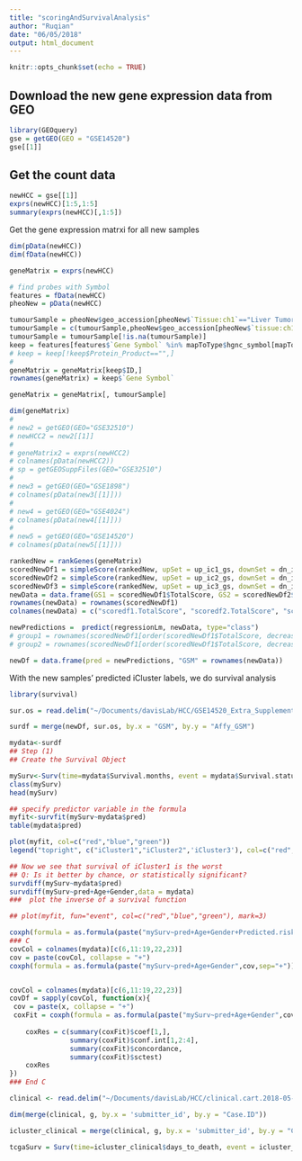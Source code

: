```yaml
---
title: "scoringAndSurvivalAnalysis"
author: "Ruqian"
date: "06/05/2018"
output: html_document
---
```


```r
knitr::opts_chunk$set(echo = TRUE)
```

## Download the new gene expression data from GEO

```r

library(GEOquery)
gse = getGEO(GEO = "GSE14520")
gse[[1]]

```


## Get the count data 

```r
newHCC = gse[[1]]
exprs(newHCC)[1:5,1:5]
summary(exprs(newHCC)[,1:5])
```
Get the gene expression matrxi for all new samples
```r
dim(pData(newHCC))
dim(fData(newHCC))

geneMatrix = exprs(newHCC)

# find probes with Symbol
features = fData(newHCC)
pheoNew = pData(newHCC)

tumourSample = pheoNew$geo_accession[pheoNew$`Tissue:ch1`=="Liver Tumor Tissue"]
tumourSample = c(tumourSample,pheoNew$geo_accession[pheoNew$`tissue:ch1`=="Liver Tumor Tissue"])
tumourSample = tumourSample[!is.na(tumourSample)]
keep = features[features$`Gene Symbol` %in% mapToType$hgnc_symbol[mapToType$transcript_biotype=="protein_coding"],]
# keep = keep[!keep$Protein_Product=="",]
# 
geneMatrix = geneMatrix[keep$ID,]
rownames(geneMatrix) = keep$`Gene Symbol`

geneMatrix = geneMatrix[, tumourSample]

dim(geneMatrix)
# 
# new2 = getGEO(GEO="GSE32510")
# newHCC2 = new2[[1]]
# 
# geneMatrix2 = exprs(newHCC2)
# colnames(pData(newHCC2))
# sp = getGEOSuppFiles(GEO="GSE32510")
# 
# new3 = getGEO(GEO="GSE1898")
# colnames(pData(new3[[1]]))
# 
# new4 = getGEO(GEO="GSE4024")
# colnames(pData(new4[[1]]))
# 
# new5 = getGEO(GEO="GSE14520")
# colnames(pData(new5[[1]]))


```

```r


rankedNew = rankGenes(geneMatrix)
scoredNewDf1 = simpleScore(rankedNew, upSet = up_ic1_gs, downSet = dn_ic1_gs)
scoredNewDf2 = simpleScore(rankedNew, upSet = up_ic2_gs, downSet = dn_ic2_gs)
scoredNewDf3 = simpleScore(rankedNew, upSet = up_ic3_gs, downSet = dn_ic3_gs)
newData = data.frame(GS1 = scoredNewDf1$TotalScore, GS2 = scoredNewDf2$TotalScore, GS3 = scoredNewDf3$TotalScore)
rownames(newData) = rownames(scoredNewDf1)
colnames(newData) = c("scoredf1.TotalScore", "scoredf2.TotalScore", "scoredf3.TotalScore")

newPredictions =  predict(regressionLm, newData, type="class")
# group1 = rownames(scoredNewDf1[order(scoredNewDf1$TotalScore, decreasing = TRUE),][1:35,])
# group2 = rownames(scoredNewDf1[order(scoredNewDf1$TotalScore, decreasing = TRUE),][36:100,])

newDf = data.frame(pred = newPredictions, "GSM" = rownames(newData))

```

With the new samples' predicted iCluster labels, we do survival analysis

```r
library(survival)

sur.os = read.delim("~/Documents/davisLab/HCC/GSE14520_Extra_Supplement.txt", quote="", stringsAsFactors=FALSE)

surdf = merge(newDf, sur.os, by.x = "GSM", by.y = "Affy_GSM")

mydata<-surdf
## Step (1)
## Create the Survival Object

mySurv<-Surv(time=mydata$Survival.months, event = mydata$Survival.status)
class(mySurv)
head(mySurv)

## specify predictor variable in the formula
myfit<-survfit(mySurv~mydata$pred)
table(mydata$pred)

plot(myfit, col=c("red","blue","green"))
legend("topright", c("iCluster1","iCluster2",'iCluster3'), col=c("red","blue","green"), lty=1)

## Now we see that survival of iCluster1 is the worst 
## Q: Is it better by chance, or statistically significant?
survdiff(mySurv~mydata$pred)
survdiff(mySurv~pred+Age+Gender,data = mydata) 
###  plot the inverse of a survival function

## plot(myfit, fun="event", col=c("red","blue","green"), mark=3)

coxph(formula = as.formula(paste("mySurv~pred+Age+Gender+Predicted.risk.Metastasis.Signature")), data = mydata)
### C
covCol = colnames(mydata)[c(6,11:19,22,23)]
cov = paste(covCol, collapse = "+")
coxph(formula = as.formula(paste("mySurv~pred+Age+Gender",cov,sep="+")), data = mydata)


covCol = colnames(mydata)[c(6,11:19,22,23)]
covDf = sapply(covCol, function(x){
 cov = paste(x, collapse = "+")
 coxFit = coxph(formula = as.formula(paste("mySurv~pred+Age+Gender",cov,sep="+")), data = mydata)
      
    coxRes = c(summary(coxFit)$coef[1,], 
               summary(coxFit)$conf.int[1,2:4], 
               summary(coxFit)$concordance, 
               summary(coxFit)$sctest)
    coxRes
})
### End C
```

```r
clinical <- read.delim("~/Documents/davisLab/HCC/clinical.cart.2018-05-16/clinical.tsv", quote="", stringsAsFactors=FALSE)

dim(merge(clinical, g, by.x = 'submitter_id', by.y = "Case.ID"))

icluster_clinical = merge(clinical, g, by.x = 'submitter_id', by.y = "Case.ID")

tcgaSurv = Surv(time=icluster_clinical$days_to_death, event = icluster_clinical$vital_status)
```


